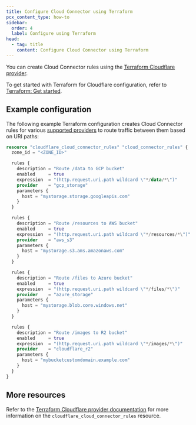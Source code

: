 ```yaml
---
title: Configure Cloud Connector using Terraform
pcx_content_type: how-to
sidebar:
  order: 4
  label: Configure using Terraform
head:
  - tag: title
    content: Configure Cloud Connector using Terraform
---
```


You can create Cloud Connector rules using the [Terraform Cloudflare provider](https://registry.terraform.io/providers/cloudflare/cloudflare/latest).

To get started with Terraform for Cloudflare configuration, refer to [Terraform: Get started](/terraform/installing/).

## Example configuration

The following example Terraform configuration creates Cloud Connector rules for various [supported providers](/rules/cloud-connector/providers/) to route traffic between them based on URI paths:

```tf
resource "cloudflare_cloud_connector_rules" "cloud_connector_rules" {
  zone_id = "<ZONE_ID>"

  rules {
    description = "Route /data to GCP bucket"
    enabled     = true
    expression  = "(http.request.uri.path wildcard \"*/data/*\")"
    provider    = "gcp_storage"
    parameters {
      host = "mystorage.storage.googleapis.com"
    }
  }

  rules {
    description = "Route /resources to AWS bucket"
    enabled     = true
    expression  = "(http.request.uri.path wildcard \"*/resources/*\")"
    provider    = "aws_s3"
    parameters {
      host = "mystorage.s3.ams.amazonaws.com"
    }
  }

  rules {
    description = "Route /files to Azure bucket"
    enabled     = true
    expression  = "(http.request.uri.path wildcard \"*/files/*\")"
    provider    = "azure_storage"
    parameters {
      host = "mystorage.blob.core.windows.net"
    }
  }

  rules {
    description = "Route /images to R2 bucket"
    enabled     = true
    expression  = "(http.request.uri.path wildcard \"*/images/*\")"
    provider    = "cloudflare_r2"
    parameters {
      host = "mybucketcustomdomain.example.com"
    }
  }
}
```

## More resources

Refer to the [Terraform Cloudflare provider documentation](https://registry.terraform.io/providers/cloudflare/cloudflare/latest/docs) for more information on the `cloudflare_cloud_connector_rules` resource.
